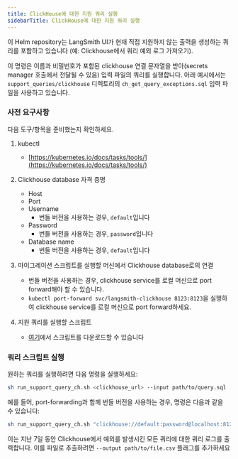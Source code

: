 ```yaml
---
title: ClickHouse에 대한 지원 쿼리 실행
sidebarTitle: ClickHouse에 대한 지원 쿼리 실행
---
```


이 Helm repository는 LangSmith UI가 현재 직접 지원하지 않는 출력을 생성하는 쿼리를 포함하고 있습니다 (예: Clickhouse에서 쿼리 예외 로그 가져오기).

이 명령은 이름과 비밀번호가 포함된 clickhouse 연결 문자열을 받아(secrets manager 호출에서 전달될 수 있음) 입력 파일의 쿼리를 실행합니다. 아래 예시에서는 `support_queries/clickhouse` 디렉토리의 `ch_get_query_exceptions.sql` 입력 파일을 사용하고 있습니다.

### 사전 요구사항

다음 도구/항목을 준비했는지 확인하세요.

1. kubectl

   * [https://kubernetes.io/docs/tasks/tools/](https://kubernetes.io/docs/tasks/tools/)

2. Clickhouse database 자격 증명

   * Host
   * Port
   * Username
     * 번들 버전을 사용하는 경우, `default`입니다
   * Password
     * 번들 버전을 사용하는 경우, `password`입니다
   * Database name
     * 번들 버전을 사용하는 경우, `default`입니다

3. 마이그레이션 스크립트를 실행할 머신에서 Clickhouse database로의 연결

   * 번들 버전을 사용하는 경우, clickhouse service를 로컬 머신으로 port forward해야 할 수 있습니다.
   * `kubectl port-forward svc/langsmith-clickhouse 8123:8123`을 실행하여 clickhouse service를 로컬 머신으로 port forward하세요.

4. 지원 쿼리를 실행할 스크립트

   * [여기](https://github.com/langchain-ai/helm/blob/main/charts/langsmith/scripts/run_support_query_ch.sh)에서 스크립트를 다운로드할 수 있습니다

### 쿼리 스크립트 실행

원하는 쿼리를 실행하려면 다음 명령을 실행하세요:

```bash
sh run_support_query_ch.sh <clickhouse_url> --input path/to/query.sql
```

예를 들어, port-forwarding과 함께 번들 버전을 사용하는 경우, 명령은 다음과 같을 수 있습니다:

```bash
sh run_support_query_ch.sh "clickhouse://default:password@localhost:8123/default" --input support_queries/clickhouse/ch_get_query_exceptions.sql
```

이는 지난 7일 동안 Clickhouse에서 예외를 발생시킨 모든 쿼리에 대한 쿼리 로그를 출력합니다. 이를 파일로 추출하려면 `--output path/to/file.csv` 플래그를 추가하세요